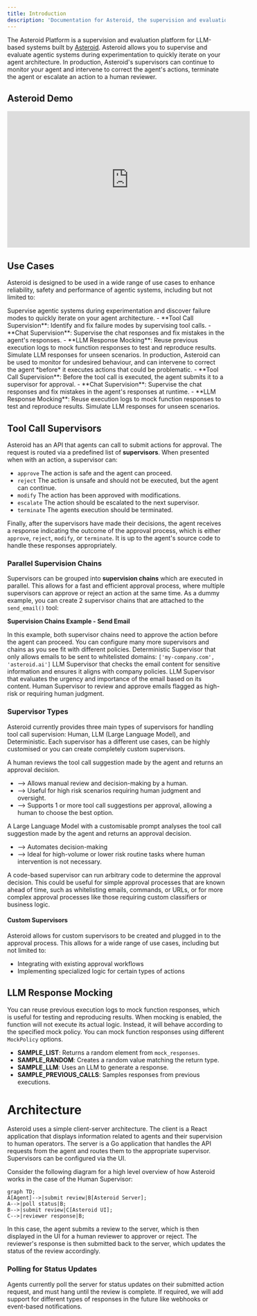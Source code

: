 ```yaml
---
title: Introduction
description: 'Documentation for Asteroid, the supervision and evaluation platform for agentic systems.'
---
```


The Asteroid Platform is a supervision and evaluation platform for LLM-based systems built by [Asteroid](http://asteroid.ai/). Asteroid allows you to supervise and evaluate agentic systems during experimentation to quickly iterate on your agent architecture. In production, Asteroid's supervisors can continue to monitor your agent and intervene to correct the agent's actions, terminate the agent or escalate an action to a human reviewer. 

## Asteroid Demo

<iframe
  width="560"
  height="315"
  src="https://www.youtube.com/embed/pOfnYkdLk18?si=xufHV1Rrc7IRn2aq"
  title="Asteroid Demo"
  frameborder="0"
  allow="accelerometer; autoplay; clipboard-write; encrypted-media; gyroscope; picture-in-picture"
  allowfullscreen
></iframe>



## Use Cases

Asteroid is designed to be used in a wide range of use cases to enhance reliability, safety and performance of agentic systems, including but not limited to:

<AccordionGroup>
  <Accordion title="Agent Development">
    Supervise agentic systems during experimentation and discover failure modes to quickly iterate on your agent architecture.
    - **Tool Call Supervision**: Identify and fix failure modes by supervising tool calls.
    - **Chat Supervision**: Supervise the chat responses and fix mistakes in the agent's responses.
    - **LLM Response Mocking**: Reuse previous execution logs to mock function responses to test and reproduce results. Simulate LLM responses for unseen scenarios.
  </Accordion>
  <Accordion title="Agents in Production">
    In production, Asteroid can be used to monitor for undesired behaviour, and can intervene to correct the agent *before* it executes actions that could be problematic.
    - **Tool Call Supervision**: Before the tool call is executed, the agent submits it to a supervisor for approval.
    - **Chat Supervision**: Supervise the chat responses and fix mistakes in the agent's responses at runtime.
    - **LLM Response Mocking**: Reuse execution logs to mock function responses to test and reproduce results. Simulate LLM responses for unseen scenarios.
 </Accordion>
</AccordionGroup>


## Tool Call Supervisors

Asteroid has an API that agents can call to submit actions for approval. The request is routed via a predefined list of **supervisors**. When presented when with an action, a supervisor can:

- `approve` The action is safe and the agent can proceed.
- `reject` The action is unsafe and should not be executed, but the agent can continue.
- `modify` The action has been approved with modifications.
- `escalate` The action should be escalated to the next supervisor.
- `terminate` The agents execution should be terminated.

Finally, after the supervisors have made their decisions, the agent receives a response indicating the outcome of the approval process, which is either `approve`, `reject`, `modify`, or `terminate`. It is up to the agent's source code to handle these responses appropriately.

### Parallel Supervision Chains
Supervisors can be grouped into **supervision chains** which are executed in parallel. This allows for a fast and efficient approval process, where multiple supervisors can approve or reject an action at the same time. As a dummy example, you can create 2 supervisor chains that are attached to the `send_email()` tool:

**Supervision Chains Example - Send Email**

In this example, both supervisor chains need to approve the action before the agent can proceed. You can configure many more supervisors and chains as you see fit with different policies.
<CardGroup cols={2}>
  <Card title="Chain 1 - Check Email Domains and Content">
    <Steps>
      <Step title="Check Email Domains Supervisor">
        Deterministic Supervisor that only allows emails to be sent to whitelisted domains: `['my-company.com', 'asteroid.ai']`
      </Step>
      <Step title="Check Email Content Supervisor">
        LLM Supervisor that checks the email content for sensitive information and ensures it aligns with company policies.
      </Step>
    </Steps>
  </Card>
  <Card title="Chain 2 - Check Email Urgency and Risk">
    <Steps>
      <Step title="Check Email Urgency Supervisor">
        LLM Supervisor that evaluates the urgency and importance of the email based on its content.
      </Step>
      <Step title="Check Email Risk Human Supervisor">
        Human Supervisor to review and approve emails flagged as high-risk or requiring human judgment.
      </Step>
    </Steps>
  </Card>
</CardGroup>

### Supervisor Types
Asteroid currently provides three main types of supervisors for handling tool call supervision: Human, LLM (Large Language Model), and Deterministic. Each supervisor has a different use cases, can be highly customised or you can create completely custom supervisors.

<CardGroup cols={3}>
  <Card title="Human Supervisor" icon="user-check">
    <p>
      A human reviews the tool call suggestion made by the agent and returns an approval decision.
    </p>
    <p>
      <ul>
        <li>--> Allows manual review and decision-making by a human.</li>
        <li>--> Useful for high risk scenarios requiring human judgment and oversight.</li>
        <li>--> Supports 1 or more tool call suggestions per approval, allowing a human to choose the best option.</li>
      </ul>
    </p>
  </Card>

  <Card title="LLM Supervisor" icon="robot">
    <p>
      A Large Language Model with a customisable prompt analyses the tool call suggestion made by the agent and returns an approval decision.
    </p>
    <p>
      <ul>
        <li>--> Automates decision-making </li>
        <li>--> Ideal for high-volume or lower risk routine tasks where human intervention is not necessary.</li>
      </ul>
    </p>
  </Card>

  <Card title="Code Supervisor" icon="code">
    <p>
      A code-based supervisor can run arbitrary code to determine the approval decision. This could be useful for simple approval processes that are known ahead of time, such as whitelisting emails, commands, or URLs, or for more complex approval processes like those requiring custom classifiers or business logic. 
    </p>
  </Card>
</CardGroup>


#### Custom Supervisors
Asteroid allows for custom supervisors to be created and plugged in to the approval process. This allows for a wide range of use cases, including but not limited to:
- Integrating with existing approval workflows
- Implementing specialized logic for certain types of actions





## LLM Response Mocking 
You can reuse previous execution logs to mock function responses, which is useful for testing and reproducing results. When mocking is enabled, the function will not execute its actual logic. Instead, it will behave according to the specified mock policy. You can mock function responses using different `MockPolicy` options.

- **SAMPLE_LIST**: Returns a random element from `mock_responses`.
- **SAMPLE_RANDOM**: Creates a random value matching the return type.
- **SAMPLE_LLM**: Uses an LLM to generate a response.
- **SAMPLE_PREVIOUS_CALLS**: Samples responses from previous executions.

# Architecture

Asteroid uses a simple client-server architecture. The client is a React application that displays information related to agents and their supervision to human operators. The server is a Go application that handles the API requests from the agent and routes them to the appropriate supervisor. Supervisors can be configured via the UI.

Consider the following diagram for a high level overview of how Asteroid works in the case of the Human Supervisor:

```mermaid
graph TD;
A[Agent]-->|submit review|B[Asteroid Server];
A-->|poll status|B;
B-->|submit review|C[Asteroid UI];
C-->|reviewer response|B;
```

In this case, the agent submits a review to the server, which is then displayed in the UI for a human reviewer to approver or reject. The reviewer's response is then submitted back to the server, which updates the status of the review accordingly. 

### Polling for Status Updates

Agents currently poll the server for status updates on their submitted action request, and must hang until the review is complete. If required, we will add support for different types of responses in the future like webhooks or event-based notifications.
